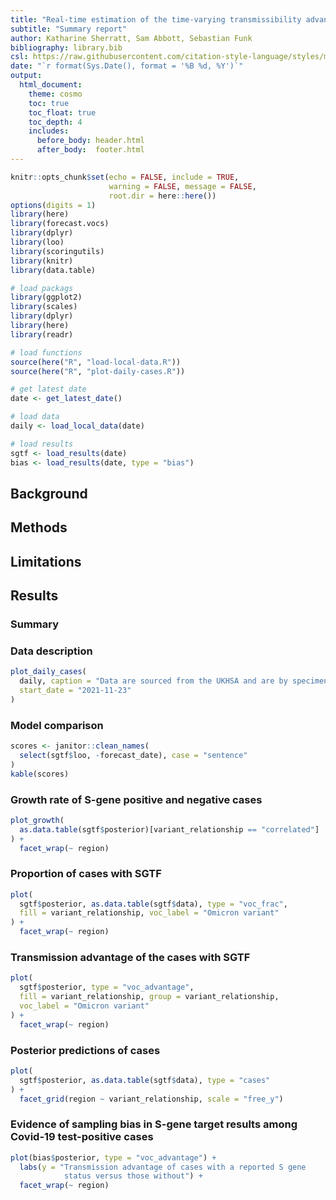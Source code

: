 ```yaml
---
title: "Real-time estimation of the time-varying transmissibility advantage of Omicron in England using S-Gene Target Status as a Proxy"
subtitle: "Summary report"
author: Katharine Sherratt, Sam Abbott, Sebastian Funk
bibliography: library.bib
csl: https://raw.githubusercontent.com/citation-style-language/styles/master/apa-numeric-superscript-brackets.csl
date: "`r format(Sys.Date(), format = '%B %d, %Y')`"
output:
  html_document:
    theme: cosmo
    toc: true
    toc_float: true
    toc_depth: 4
    includes:
      before_body: header.html
      after_body:  footer.html
---
```


```r
knitr::opts_chunk$set(echo = FALSE, include = TRUE, 
                      warning = FALSE, message = FALSE,
                      root.dir = here::here())
options(digits = 1)
library(here)
library(forecast.vocs)
library(dplyr)
library(loo)
library(scoringutils)
library(knitr)
library(data.table)
```

```r
# load packags
library(ggplot2)
library(scales)
library(dplyr)
library(here)
library(readr)

# load functions
source(here("R", "load-local-data.R"))
source(here("R", "plot-daily-cases.R"))

# get latest date
date <- get_latest_date()

# load data
daily <- load_local_data(date)

# load results
sgtf <- load_results(date)
bias <- load_results(date, type = "bias")
```

## Background

## Methods

## Limitations

## Results 

### Summary

### Data description

```r
plot_daily_cases(
  daily, caption = "Data are sourced from the UKHSA and are by specimen data",
  start_date = "2021-11-23"
)
```

### Model comparison

```r
scores <- janitor::clean_names(
  select(sgtf$loo, -forecast_date), case = "sentence"
)
kable(scores)
```

### Growth rate of S-gene positive and negative cases

```r
plot_growth(
  as.data.table(sgtf$posterior)[variant_relationship == "correlated"]
) +
  facet_wrap(~ region)
```

### Proportion of cases with SGTF

```r
plot(
  sgtf$posterior, as.data.table(sgtf$data), type = "voc_frac",
  fill = variant_relationship, voc_label = "Omicron variant"
) +
  facet_wrap(~ region)
```

### Transmission advantage of the cases with SGTF


```r
plot(
  sgtf$posterior, type = "voc_advantage",
  fill = variant_relationship, group = variant_relationship,
  voc_label = "Omicron variant"
) +
  facet_wrap(~ region)
```

### Posterior predictions of cases

```r
plot(
  sgtf$posterior, as.data.table(sgtf$data), type = "cases"
) +
  facet_grid(region ~ variant_relationship, scale = "free_y")
```

### Evidence of sampling bias in S-gene target results among Covid-19 test-positive cases

```r
plot(bias$posterior, type = "voc_advantage") +
  labs(y = "Transmission advantage of cases with a reported S gene
            status versus those without") +
  facet_wrap(~ region)
```